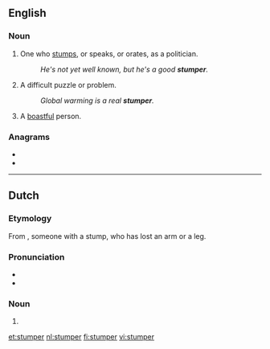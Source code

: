 ==English==

===Noun===
{{en-noun}}

# One who [[stumps]], or speaks, or orates, as a politician.
#: ''He's not yet well known, but he's a good '''stumper'''.''
# A difficult puzzle or problem.
#: ''Global warming is a real '''stumper'''.''
# {{label|en|archaic|slang}} A [[boastful]] person.

{{Webster 1913}}

===Anagrams===
* {{l|en|restump}}
* {{l|en|sumpter}}

----

==Dutch==

===Etymology===
From {{suffix|stomp|er|lang=nl}}, someone with a stump, who has lost an arm or a leg.

===Pronunciation===
* {{audio|Nl-stumper.ogg|Audio|lang=nl}}
* {{hyphenation|stum|per|lang=nl}}

===Noun===
{{nl-noun|m|-s|stumpertje}}

# {{l|en|bungler}}

[[et:stumper]]
[[nl:stumper]]
[[fi:stumper]]
[[vi:stumper]]